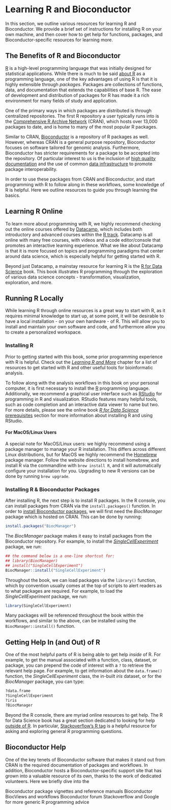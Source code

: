 # Learning R and Bioconductor {#learning-r-and-more}

In this section, we outline various resources for learning R and Bioconductor. We provide a brief set of instructions for installing R on your own machine, and then cover how to get help for functions, packages, and Bioconductor-specific resources for learning more. 

## The Benefits of R and Bioconductor

[R](http://www.r-project.org/) is a high-level programming language that was initially designed for statistical applications. While there is much to be said [about R](https://www.r-project.org/about.html) as a programming language, one of the key advantages of using R is that it is highly extensible through _packages_. Packages are collections of functions, data, and documentation that extends the capabilities of base R. The ease of development and distribution of packages for R has made it a rich environment for many fields of study and application.

One of the primary ways in which packages are distributed is through centralized repositories. The first R repository a user typically runs into is the [Comprehensive R Archive Network](https://cran.r-project.org/mirrors.html) (CRAN), which hosts over 13,000 packages to date, and is home to many of the most popular R packages. 

Similar to CRAN, [Bioconductor](https://bioconductor.org) is a repository of R packages as well. However, whereas CRAN is a general purpose repository, Bioconductor focuses on software tailored for genomic analysis. Furthermore, Bioconductor has stricter requirements for a package to be accepted into the repository. Of particular interest to us is the inclusion of [high quality documentation](#learning-more) and the use of common [data infrastructure](#data-infrastructure) to promote package interoperability.

In order to use these packages from CRAN and Bioconductor, and start programming with R to follow along in these workflows, some knowledge of R is helpful. Here we outline resources to guide you through learning the basics. 


## Learning R Online {#getting-started-with-r}

To learn more about programming with R, we highly recommend checking out the online courses offered by [Datacamp](https://www.datacamp.com/), which includes both introductory and advanced courses within the [R track](https://www.datacamp.com/courses/tech:r). Datacamp is all online with many free courses, with videos and a code editor/console that promotes an interactive learning experience. What we like about Datacamp is that it is more focused on topics and programming paradigms that center around data science, which is especially helpful for getting started with R. 

Beyond just Datacamp, a mainstay resource for learning R is the [R for Data Science](https://r4ds.had.co.nz/) book. This book illustrates R programming through the exploration of various data science concepts - transformation, visualization, exploration, and more. 


## Running R Locally

While learning R through online resources is a great way to start with R, as it requires minimal knowledge to start up, at some point, it will be desirable to have a local installation - on your own hardware - of R. This will allow you to install and maintain your own software and code, and furthermore allow you to create a personalized workspace.

### Installing R

Prior to getting started with this book, some prior programming experience with R is helpful. Check out the [_Learning R and More_](#learning-r-and-more) chapter for a list of resources to get started with R and other useful tools for bioinformatic analysis.

To follow along with the analysis workflows in this book on your personal computer, it is first necessary to install the [R](http://www.r-project.org/) programming language. Additionally, we recommend a graphical user interface such as [RStudio](http://www.rstudio.com/download) for programming in R and visualization. RStudio features many helpful tools, such as code completion and an interactive data viewer to name but two. For more details, please see the online book [_R for Data Science_ prerequisites](https://r4ds.had.co.nz/introduction.html#prerequisites) section for more information about installing R and using RStudio.

#### For MacOS/Linux Users

A special note for MacOS/Linux users: we highly recommend using a package manager to manage your R installation. This differs across different Linux distributions, but for MacOS we highly recommend the [Homebrew](https://brew.sh/) package manager. Follow the website directions to install homebrew, and install R via the commandline with `brew install R`, and it will automatically configure your installation for you. Upgrading to new R versions can be done by running `brew upgrade`.

### Installing R & Bioconductor Packages

After installing R, the next step is to install R packages. In the R console, you can install packages from CRAN via the `install.packages()` function. In order to [install Bioconductor packages](https://www.bioconductor.org/install/), we will first need the _BiocManager_ package which is hosted on CRAN. This can be done by running:

```r
install.packages("BiocManager")
```

The _BiocManager_ package makes it easy to install packages from the Bioconductor repository. For example, to install the [_SingleCellExperiment_](https://bioconductor.org/packages/release/bioc/html/SingleCellExperiment.html) package, we run:

```r
## the command below is a one-line shortcut for:
## library(BiocManager)
## install("SingleCellExperiment")
BiocManager::install("SingleCellExperiment")
```

Throughout the book, we can load packages via the `library()` function, which by convention usually comes at the top of scripts to alert readers as to what packages are required. For example, to load the _SingleCellExperiment_ package, we run:

```r
library(SingleCellExperiment)
```

Many packages will be referenced throughout the book within the workflows, and similar to the above, can be installed using the `BiocManager::install()` function. 


## Getting Help In (and Out) of R

One of the most helpful parts of R is being able to get help _inside_ of R. For example, to get the manual associated with a function, class, dataset, or package, you can prepend the code of interest with a `?` to retrieve the relevant help page. For example, to get information about the `data.frame()` function, the _SingleCellExperiment_ class, the in-built _iris_ dataset, or for the _BiocManager_ package, you can type:

```r
?data.frame
?SingleCellExperiment
?iris
?BiocManager
```

Beyond the R console, there are myriad online resources to get help. The R for Data Science book has a great section dedicated to looking for help [outside of R](https://r4ds.had.co.nz/introduction.html#getting-help-and-learning-more). In particular, [Stackoverflow's R tag](https://stackoverflow.com/questions/tagged/r) is a helpful resource for asking and exploring general R programming questions.


## Bioconductor Help {#bioconductor-documentation}

One of the key tenets of Bioconductor software that makes it stand out from CRAN is the required documentation of packages and workflows. In addition, Bioconductor hosts a Bioconductor-specific support site that has grown into a valuable resource of its own, thanks to the work of dedicated volunteers. Here we briefly dive into the


Bioconductor package vignettes and reference manuals
Bioconductor BiocViews and workflows
Bioconductor forum
Stackoverflow and Google for more generic R programming advice
